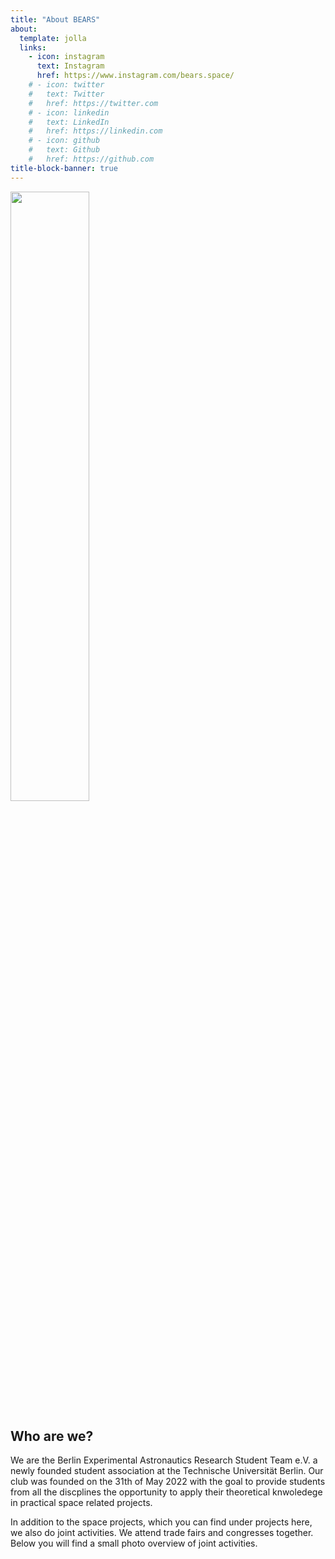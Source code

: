 ```yaml
---
title: "About BEARS"
about:
  template: jolla
  links:
    - icon: instagram
      text: Instagram
      href: https://www.instagram.com/bears.space/
    # - icon: twitter
    #   text: Twitter
    #   href: https://twitter.com
    # - icon: linkedin
    #   text: LinkedIn
    #   href: https://linkedin.com
    # - icon: github
    #   text: Github
    #   href: https://github.com
title-block-banner: true
---
```


![](bears_logo.png){width=50%}


## Who are we?

We are the Berlin Experimental Astronautics Research Student Team e.V. a newly founded student association at the Technische Universität Berlin. 
Our club was founded on the 31th of May 2022 with the goal to provide students from all the discplines the opportunity to apply their theoretical knwoledege in practical space related projects.

In addition to the space projects, which you can find under projects here, we also do joint activities. 
We attend trade fairs and congresses together. Below you will find a small photo overview of joint activities.
<div id="slideshow">
  <button id="prevButton"><</button>
  <button id="nextButton">></button>
  <!-- put all images here that should be available in the slideshow -->
  <img class="slideshow-img" src="about_photos/Bears_Messe.jpeg" >
  <img class="slideshow-img" src="about_photos/Weltraumkongress.jpg" >
  <style>
    #slideshow {
      position: relative;
      width: 70%;
      overflow: hidden;
    }
    #prevButton, #nextButton {
      position: absolute;
      top: 0;
      background: #0003;
      color: #fffa;
      border: none;
      font-size: 50px;
      height: 100%;
    }
    #prevButton {left: 0;}
    #nextButton {right: 0;}
    #prevButton:hover, #nextButton:hover {background: #0007;}
    .slideshow-img {
      width:100%;
      display: none;
    }
  </style>
  <script>
    const images = document.getElementsByClassName('slideshow-img');
    let index = 0;
    function switch_image(x) {
      return () => {
        images[index].style.display = 'none';
        index = (index + x + images.length) % images.length;
        images[index].style.display = 'block';
      }
    }
    document.getElementById('prevButton').addEventListener('click', switch_image(-1));
    document.getElementById('nextButton').addEventListener('click', switch_image(1));
    switch_image(0)();
  </script>
</div>
<br/>
